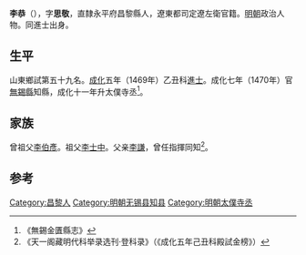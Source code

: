 {{Otheruses|other=名为李恭的其他人物|李恭}}
{{Otheruses|other=名为李思敬的其他人物|李思敬}}

'''李恭'''（{{bd|1433年||？}}），字'''思敬'''，直隸永平府昌黎縣人，遼東都司定遼左衛官籍。[[明朝|明朝]]政治人物。同進士出身。

== 生平 ==
山東鄉試第五十九名。[[成化|成化]]五年（1469年）乙丑科[[進士|進士]]。成化七年（1470年）官[[無錫縣|無錫縣]]知縣，成化十一年升太僕寺丞<ref>《無錫金匱縣志》</ref>。

== 家族 ==
曾祖父[[李伯彥|李伯彥]]。祖父[[李士中|李士中]]。父亲[[李謙|李謙]]，曾任指揮同知<ref>《天一阁藏明代科举录选刊·登科录》（《成化五年己丑科殿試金榜》）</ref>。

==参考==
{{reflist}}

{{成化五年己丑科殿試金榜}}

{{Authority control}}

{{DEFAULTSORT:Li李}}
[[Category:昌黎人|Category:昌黎人]]
[[Category:明朝无锡县知县|Category:明朝无锡县知县]]
[[Category:明朝太僕寺丞|Category:明朝太僕寺丞]]


{{明朝人物小作品}}